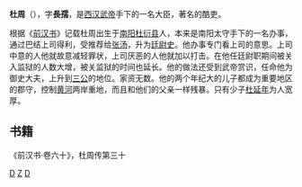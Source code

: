 '''杜周'''（{{bd|？||西元前94年|<ref>{{cite book |title=百官公卿表}}</ref>catIdx=}}），字'''長孺'''，是[[西汉|西汉]][[汉武帝|武帝]]手下的一名大臣，著名的酷吏。

根据《[[前汉书|前汉书]]》记载杜周出生于[[南阳|南阳]][[杜衍县|杜衍县]]人，本来是南阳太守手下的一名办事，通过巴结上司得利，受推荐给[[张汤|张汤]]，升为[[廷尉史|廷尉史]]。他办事专门看上司的意思。上司中意的人他就故意减轻罪状，上司厌恶的人他就加以打击。在他任廷尉职期间被关入监狱的人数大增，被关监狱的时间也延长。他的做法还受到武帝赏识，任命他为御史大夫，上升到[[三公|三公]]的地位。家资无数。他的两个年纪大的儿子都成为重要地区的郡守，控制[[黄河|黄河]]两岸重地，而且和他们的父亲一样残暴。只有少子[[杜延年|杜延年]]为人宽厚。

==书籍==
《前汉书·卷六十》，杜周传第三十

{{start box}}
{{s-before|[[王卿_(西汉)|王卿]]}}
{{s-title|[[西汉|西汉]][[御史大夫|御史大夫]]<br>第三十任<br>前98年—前94年}}
{{s-after|[[暴勝之|暴勝之]]}}
{{end box}}


[[Category:西汉政治人物|D]]
[[Category:杜姓|Z]]
[[Category:南阳人|D]]